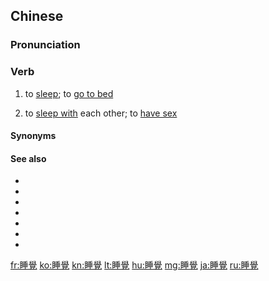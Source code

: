 {{also|睡觉}}
==Chinese==
{{zh-forms|s=睡觉}}

===Pronunciation===
{{zh-pron
|m=shuìjiào,tl=y
|ma=zh-shuìjiào.ogg
|c=seoi6 gaau3
|cat=v
}}

===Verb===
{{zh-verb}}

# to [[sleep]]; to [[go to bed]]
#: {{zh-x|'''睡''' 你 的 '''覺{jiào}''' 去！|Go to bed!}}
# {{lb|zh|euphemistic}} to [[sleep with]] each other; to [[have sex]]

====Synonyms====
{{zh-dial}}

====See also====
* {{zh-l|瞌睡}}
* {{zh-l|入睡}}
* {{zh-l|睡不著/睡不着}}
* {{zh-l|睡得著/睡得着}}
* {{zh-l|睡懶覺}}
* {{zh-l|睡眠}}
* {{zh-l|睡著/睡着}}

{{zh-cat|Beginning|Sleep}}

[[fr:睡覺]]
[[ko:睡覺]]
[[kn:睡覺]]
[[lt:睡覺]]
[[hu:睡覺]]
[[mg:睡覺]]
[[ja:睡覺]]
[[ru:睡覺]]